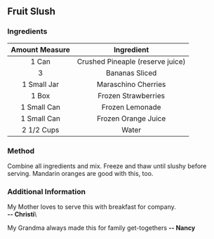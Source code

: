## Fruit Slush
### Ingredients

| Amount Measure | Ingredient                       |
| :------------: | :------------------------------: |
| 1 Can          | Crushed Pineaple (reserve juice) |
| 3              | Bananas Sliced                   |
| 1 Small Jar    | Maraschino Cherries              |
| 1 Box          | Frozen Strawberries              |
| 1 Small Can    | Frozen Lemonade                  |
| 1 Small Can    | Frozen Orange Juice              |
| 2 1/2 Cups     | Water                            |

### Method
Combine all ingredients and mix. Freeze and thaw until slushy before serving. Mandarin oranges are good with this, too.

### Additional Information
My Mother loves to serve this with breakfast for company.\
**-- Christi**\

My Grandma always made this for family get-togethers
**-- Nancy**
